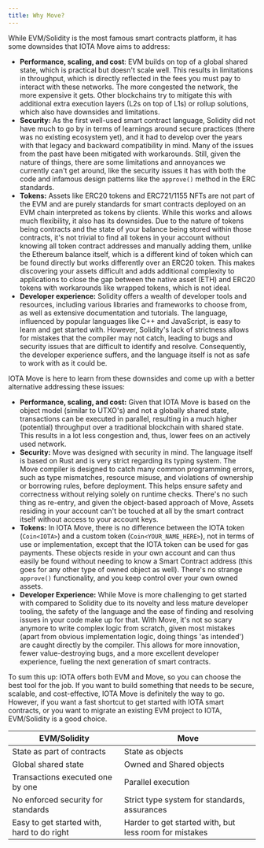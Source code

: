 ```yaml
---
title: Why Move?
---
```


While EVM/Solidity is the most famous smart contracts platform, it has some downsides that IOTA Move aims to address:

 - **Performance, scaling, and cost**: EVM builds on top of a global shared state, which is practical but doesn't scale well. This results in limitations in throughput, which is directly reflected in the fees you must pay to interact with these networks. The more congested the network, the more expensive it gets. Other blockchains try to mitigate this with additional extra execution layers (L2s on top of L1s) or rollup solutions, which also have downsides and limitations.
 - **Security:** As the first well-used smart contract language, Solidity did not have much to go by in terms of learnings around secure practices (there was no existing ecosystem yet), and it had to develop over the years with that legacy and backward compatibility in mind. Many of the issues from the past have been mitigated with workarounds. Still, given the nature of things, there are some limitations and annoyances we currently can't get around, like the security issues it has with both the code and infamous design patterns like the `approve()` method in the ERC standards.
 - **Tokens:** Assets like ERC20 tokens and ERC721/1155 NFTs are not part of the EVM and are purely standards for smart contracts deployed on an EVM chain interpreted as tokens by clients. While this works and allows much flexibility, it also has its downsides. Due to the nature of tokens being contracts and the state of your balance being stored within those contracts, it's not trivial to find all tokens in your account without knowing all token contract addresses and manually adding them, unlike the Ethereum balance itself, which is a different kind of token which can be found directly but works differently over an ERC20 token. This makes discovering your assets difficult and adds additional complexity to applications to close the gap between the native asset (ETH) and ERC20 tokens with workarounds like wrapped tokens, which is not ideal.
 - **Developer experience:** Solidity offers a wealth of developer tools and resources, including various libraries and frameworks to choose from, as well as extensive documentation and tutorials. The language, influenced by popular languages like C++ and JavaScript, is easy to learn and get started with. However, Solidity's lack of strictness allows for mistakes that the compiler may not catch, leading to bugs and security issues that are difficult to identify and resolve. Consequently, the developer experience suffers, and the language itself is not as safe to work with as it could be.

IOTA Move is here to learn from these downsides and come up with a better alternative addressing these issues:

* **Performance, scaling, and cost:** Given that IOTA Move is based on the object model (similar to UTXO's) and not a globally shared state, transactions can be executed in parallel, resulting in a much higher (potential) throughput over a traditional blockchain with shared state. This results in a lot less congestion and, thus, lower fees on an actively used network. 
* **Security:** Move was designed with security in mind. The language itself is based on Rust and is very strict regarding its typing system. The Move compiler is designed to catch many common programming errors, such as type mismatches, resource misuse, and violations of ownership or borrowing rules, before deployment. This helps ensure safety and correctness without relying solely on runtime checks. There's no such thing as re-entry, and given the object-based approach of Move, Assets residing in your account can't be touched at all by the smart contract itself without access to your account keys. 
* **Tokens:** In IOTA Move, there is no difference between the IOTA token (`Coin<IOTA>`) and a custom token (`Coin<YOUR_NAME_HERE>`), not in terms of use or implementation, except that the IOTA token can be used for gas payments. These objects reside in your own account and can thus easily be found without needing to know a Smart Contract address (this goes for any other type of owned object as well). There's no strange `approve()` functionality, and you keep control over your own owned assets.
* **Developer Experience:** While Move is more challenging to get started with compared to Solidity due to its novelty and less mature developer tooling, the safety of the language and the ease of finding and resolving issues in your code make up for that. With Move, it's not so scary anymore to write complex logic from scratch, given most mistakes (apart from obvious implementation logic, doing things 'as intended') are caught directly by the compiler. This allows for more innovation, fewer value-destroying bugs, and a more excellent developer experience, fueling the next generation of smart contracts.


To sum this up:
IOTA offers both EVM and Move, so you can choose the best tool for the job.
If you want to build something that needs to be secure, scalable, and cost-effective, IOTA Move is definitely the way to go. However, if you want a fast shortcut to get started with IOTA smart contracts, or you want to migrate an existing EVM project to IOTA, EVM/Solidity is a good choice.

| EVM/Solidity                               | Move                                                   |
| ------------------------------------------ | ------------------------------------------------------ |
| State as part of contracts                 | State as objects                                       |
| Global shared state                        | Owned and Shared objects                               |
| Transactions executed one by one           | Parallel execution                                     |
| No enforced security for standards         | Strict type system for standards, assurances           |
| Easy to get started with, hard to do right | Harder to get started with, but less room for mistakes |

